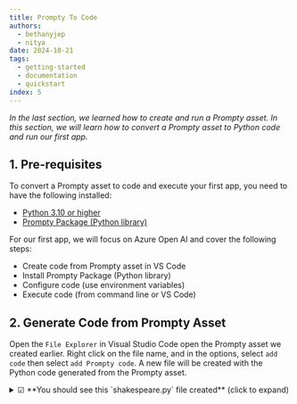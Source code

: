 ```yaml
---
title: Prompty To Code
authors:
  - bethanyjep
  - nitya
date: 2024-10-21
tags:
  - getting-started
  - documentation
  - quickstart
index: 5
---
```


_In the last section, we learned how to create and run a Prompty asset. In this section, we will learn how to convert a Prompty asset to Python code and run our first app._

## 1. Pre-requisites

To convert a Prompty asset to code and execute your first app, you need to have the following installed:

- [Python 3.10 or higher](https://www.python.org/downloads/)
- [Prompty Package (Python library)](https://pypi.org/project/prompty/)


For our first app, we will focus on Azure Open AI and cover the following steps:
- Create code from Prompty asset in VS Code
- Install Prompty Package (Python library)
- Configure code (use environment variables)
- Execute code (from command line or VS Code)


## 2. Generate Code from Prompty Asset
Open the `File Explorer` in Visual Studio Code open the Prompty asset we created earlier. Right click on the file name, and in the options, select `add code` then select `add Prompty code`. A new file will be created with the Python code generated from the Prompty asset.
<details>
<summary> ☑ **You should see this `shakespeare.py` file created** (click to expand) </summary>
```python
import json
import prompty
# to use the azure invoker make 
# sure to install prompty like this:
# pip install prompty[azure]
import prompty.azure
from prompty.tracer import trace, Tracer, console_tracer, PromptyTracer

# add console and json tracer:
# this only has to be done once
# at application startup
Tracer.add("console", console_tracer)
json_tracer = PromptyTracer()
Tracer.add("PromptyTracer", json_tracer.tracer)

# if your prompty file uses environment variables make
# sure they are loaded properly for correct execution

@trace
def run(    
      question: any
) -> str:

  # execute the prompty file
  result = prompty.execute(
    "shakespeare.prompty", 
    inputs={
      "question": question
    }
  )

  return result

if __name__ == "__main__":
   json_input = '''{
  "question": "Please write a short text inviting friends to a Game Night."
}'''
   args = json.loads(json_input)

   result = run(**args)
   print(result)
```
</details>

## 3. Install Prompty Runtime
When you run the code generated, you will receive the error ``ModuleNotFoundError: No module named 'prompty'``. To resolve this, you need to install the Prompty runtime. The runtime supports different invokers that you can customize based on your needs. In this example, we are using Azure OpenAI API, therefore, we will need to install the ``azure`` invoker. Run the following command in your terminal:

``` pip install prompty[azure] ```

The Prompty Package is a Python runtime that allows you to run your prompts in Python. It is available as a Python package and can be installed using `pip`. 
Depending on the type of prompt you are running, you may need to install additional dependencies. The runtime is designed to be extensible and can be customized to fit your needs.

## 4. Configure environment variables

In the code generated, we will need to load our environment variables to connect our Azure OpenAI API and generate an output. As we had already created the ``.env`` file, you can load the environment variables in your code by adding the following code snippet at the top of your code:

```python
from dotenv import load_dotenv
load_dotenv()
```

## 5. Execute the code
You can now run the code by either clicking on the ``run`` button on VS Code or executing the following command in your terminal:

```python shakespeare.py```

<details>
<summary>☑ **You should see this as part of the sample response from the python run** (click to expand)</summary>

```json
Ending execute
result:
"Hark, dear friends! \n\nWith mirth and cheer, I extend a joyous summons unto thee for a night of merry games and friendly rivalry. Let us gather under yon stars at my abode this coming eve, and partake in laughter and revelry most grand. Come, let the spirit of camaraderie guide thy steps to my door, as we engage in diversions that shall bind our hearts in jocund fellowship.\n\nPray, grant me the boon of thy presence. The hour of merriment awaiteth us!\n\nFaithfully thine,  \n[Thy Name]"
Ending run
Hark, dear friends! 

With mirth and cheer, I extend a joyous summons unto thee for a night of merry games and friendly rivalry. Let us gather under yon stars at my abode this coming eve, and partake in laughter and revelry most grand. Come, let the spirit of camaraderie guide thy steps to my door, as we engage in diversions that shall bind our hearts in jocund fellowship.

Pray, grant me the boon of thy presence. The hour of merriment awaiteth us!

Faithfully thine,  
[Thy Name]
```
</details>


## 6. How Python code works

1. The ``.py`` code generated first imports the necessary modules and libraries. 

<details>
<summary>☑ **Code importing Prompty, json and Prompty tracer** (click to expand)</summary>
```python
import json
import prompty
# to use the azure invoker make 
# sure to install prompty like this:
# pip install prompty[azure]
import prompty.azure
from prompty.tracer import trace, Tracer, console_tracer, PromptyTracer
```
</details>

2. Next, we add observability using the tracer, allowing you to monitor the execution of the Prompty asset and log the output generated. The next section explains observability and how it works.
<details>
<summary>☑ **Code adding observability using the Prompty tracer** (click to expand)</summary>
```python
# add console and json tracer:
# this only has to be done once
# at application startup
Tracer.add("console", console_tracer)
json_tracer = PromptyTracer()
Tracer.add("PromptyTracer", json_tracer.tracer)
```
</details>

3. Next, we configure the environment variables to connect to the Azure OpenAI API. The code snippet below loads the environment variables from the ``.env`` file.

<details>
<summary>☑ **Code loading the environment variables** (click to expand)</summary>
```python
# if your prompty file uses environment variables make
# sure they are loaded properly for correct execution
from dotenv import load_dotenv
load_dotenv()
```
</details>


4. Next, we define a function that executes the Prompty asset. The function takes the question as an input and returns the response generated by the Prompty asset. 
<details>
<summary>☑ **Function that executes the Prompty asset** (click to expand)</summary>
```python
@trace
def run(    
      question: any
) -> str:

  # execute the prompty file
  result = prompty.execute(
    "shakespeare.prompty", 
    inputs={
      "question": question
    }
  )

  return result
```
</details>

5. The code also includes a main execution block that loads the input from the prompty file and calls the function to execute the Prompty asset. The result is printed to the console.

<details>
<summary>☑ **Main execution code block** (click to expand)</summary>
```python
if __name__ == "__main__":
   json_input = '''{
  "question": "Please write a short text inviting friends to a Game Night."
}'''
   args = json.loads(json_input)

   result = run(**args)
```
</details>






## 7. Additional supported runtimes

The Prompty runtime supports additional runtimes, including frameworks such as [LangChain](/docs/tutorials/using-langchain), and [Semantic Kernel](/docs/tutorials/using-semantic-kernel). In the [tutorials](/docs/tutorials) section, we will cover how to generate code from Prompty assets using these runtimes. (coming soon)


---
[Want to Contribute To the Project?](/contributing/) - _Updated Guidance Coming Soon_.
